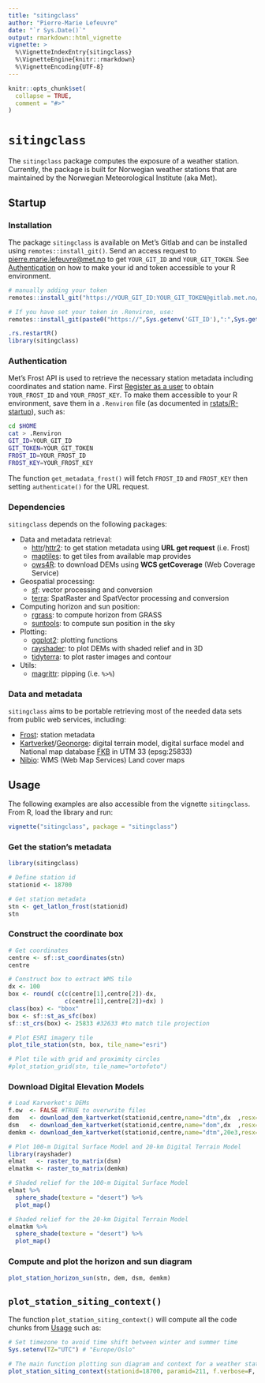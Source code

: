 ```yaml
---
title: "sitingclass"
author: "Pierre-Marie Lefeuvre"
date: "`r Sys.Date()`"
output: rmarkdown::html_vignette
vignette: >
  %\VignetteIndexEntry{sitingclass}
  %\VignetteEngine{knitr::rmarkdown}
  %\VignetteEncoding{UTF-8}
---
```


```r
knitr::opts_chunk$set(
  collapse = TRUE,
  comment = "#>"
)
```
# `sitingclass`
The `sitingclass` package computes the exposure of a weather station. Currently, the package is built for Norwegian weather stations that are maintained by the Norwegian Meteorological Institute (aka Met). 

## Startup
### Installation
The package `sitingclass` is available on Met's Gitlab and can be installed using `remotes::install_git()`. Send an access request to [pierre.marie.lefeuvre@met.no](mailto:pierre.marie.lefeuvre@met.no) to get `YOUR_GIT_ID` and `YOUR_GIT_TOKEN`. See [Authentication](#Authentication) on how to make your id and token accessible to your R environment.

```r
# manually adding your token
remotes::install_git("https://YOUR_GIT_ID:YOUR_GIT_TOKEN@gitlab.met.no/pierreml/sitingclass.git",force=T)

# If you have set your token in .Renviron, use:
remotes::install_git(paste0("https://",Sys.getenv('GIT_ID'),":",Sys.getenv('GIT_TOKEN'),"@gitlab.met.no/pierreml/sitingclass.git"),force=T)

.rs.restartR()
library(sitingclass)
```

### Authentication
Met's Frost API is used to retrieve the necessary station metadata including coordinates and station name. First [Register as a user](https://frost-beta.met.no/docs/starthere) to obtain `YOUR_FROST_ID` and `YOUR_FROST_KEY`. To make them accessible to your R environment, save them in a `.Renviron` file (as documented in [rstats/R-startup](https://rstats.wtf/r-startup.html)), such as:
```bash
cd $HOME
cat > .Renviron
GIT_ID=YOUR_GIT_ID
GIT_TOKEN=YOUR_GIT_TOKEN
FROST_ID=YOUR_FROST_ID
FROST_KEY=YOUR_FROST_KEY
```
The function `get_metadata_frost()` will fetch `FROST_ID` and `FROST_KEY` then setting `authenticate()` for the URL request.

### Dependencies
`sitingclass` depends on the following packages:

* Data and metadata retrieval:
  + [httr](https://httr.r-lib.org/)/[httr2](https://httr2.r-lib.org/): to get station metadata using **URL get request** (i.e. Frost)
  + [maptiles](https://github.com/riatelab/maptiles): to get tiles from available map provides
  + [ows4R](https://github.com/eblondel/ows4R): to download DEMs using **WCS getCoverage** (Web Coverage Service)
* Geospatial processing:
  + [sf](https://github.com/rspatial/sf): vector processing and conversion
  + [terra](https://github.com/rspatial/terra): SpatRaster and SpatVector processing and conversion
* Computing horizon and sun position:
  + [rgrass](https://rsbivand.github.io/rgrass/): to compute horizon from GRASS
  + [suntools](https://github.com/adokter/suntools/): to compute sun position in the sky
* Plotting:
  + [ggplot2](https://ggplot2.tidyverse.org/): plotting functions
  + [rayshader](https://www.rayshader.com/): to plot DEMs with shaded relief and in 3D
  + [tidyterra](https://dieghernan.github.io/tidyterra/): to plot raster images and contour
* Utils:
  + [magrittr](https://magrittr.tidyverse.org/): pipping (i.e. `%>%`)
  
### Data and metadata 
`sitingclass` aims to be portable retrieving most of the needed data sets from public web services, including:

- [Frost](https://frost-beta.met.no/docs/codeexamples): station metadata
- [Kartverket](https://www.kartverket.no/geodataarbeid/nasjonal-detaljert-hoydemodell)/[Geonorge](https://kartkatalog.geonorge.no/metadata?text=25833+WCS+h%C3%B8ydemodell): digital terrain model, digital surface model and National map database [FKB](https://kartkatalog.geonorge.no/metadata/geovekst/felles-kartdatabase-fkb/0e90ca71-6a02-4036-bd94-f219fe64645f) in UTM 33 (epsg:25833)
- [Nibio](https://nibio.no/tjenester/wms-tjenester/wms-tjenester-ar5): WMS (Web Map Services) Land cover maps

## Usage
The following examples are also accessible from the vignette `sitingclass`. From R, load the library and run: 
```r
vignette("sitingclass", package = "sitingclass")
```

### Get the station's metadata

```r
library(sitingclass)

# Define station id
stationid <- 18700

# Get station metadata
stn <- get_latlon_frost(stationid)
stn
```
### Construct the coordinate box
```r
# Get coordinates
centre <- sf::st_coordinates(stn)
centre

# Construct box to extract WMS tile
dx <- 100
box <- round( c(c(centre[1],centre[2])-dx,
                c(centre[1],centre[2])+dx) )
class(box) <- "bbox"
box <- sf::st_as_sfc(box)
sf::st_crs(box) <- 25833 #32633 #to match tile projection

```

```r
# Plot ESRI imagery tile
plot_tile_station(stn, box, tile_name="esri")
```

```r
# Plot tile with grid and proximity circles
#plot_station_grid(stn, tile_name="ortofoto")
```

### Download Digital Elevation Models
```r
# Load Karverket's DEMs
f.ow  <- FALSE #TRUE to overwrite files
dem   <- download_dem_kartverket(stationid,centre,name="dtm",dx  ,resx=1 ,f.overwrite=f.ow)
dsm   <- download_dem_kartverket(stationid,centre,name="dom",dx  ,resx=1 ,f.overwrite=f.ow)
demkm <- download_dem_kartverket(stationid,centre,name="dtm",20e3,resx=20,f.overwrite=f.ow)

# Plot 100-m Digital Surface Model and 20-km Digital Terrain Model
library(rayshader)
elmat   <- raster_to_matrix(dsm)
elmatkm <- raster_to_matrix(demkm)

# Shaded relief for the 100-m Digital Surface Model 
elmat %>%
  sphere_shade(texture = "desert") %>%
  plot_map()

# Shaded relief for the 20-km Digital Terrain Model
elmatkm %>%
  sphere_shade(texture = "desert") %>%
  plot_map()
```
### Compute and plot the horizon and sun diagram
```r
plot_station_horizon_sun(stn, dem, dsm, demkm)
```

## `plot_station_siting_context()`
The function `plot_station_siting_context()` will compute all the code chunks from [Usage] such as:

```r
# Set timezone to avoid time shift between winter and summer time
Sys.setenv(TZ="UTC") # "Europe/Oslo"

# The main function plotting sun diagram and context for a weather station 
plot_station_siting_context(stationid=18700, paramid=211, f.verbose=F, f.pdf=F)

```


